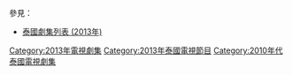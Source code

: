 {{Catnav|頁面分類|...|電視節目|電視劇|每年電視影集|2013年電視影集}}
{{Catnav|頁面分類|...|電視節目|電視劇|各國電視劇|泰國電視劇|每年泰國電視劇集}}
{{cat year nav
| year = 2013
| cat = 泰國電視劇集 
| sortkey = 泰國電視劇集
| article = 泰國電視劇
| in = 
}}
參見：
*[[泰國劇集列表_(2013年)|泰國劇集列表 (2013年)]]

[[Category:2013年電視劇集|Category:2013年電視劇集]]
[[Category:2013年泰國電視節目|Category:2013年泰國電視節目]]
[[Category:2010年代泰國電視劇集|Category:2010年代泰國電視劇集]]